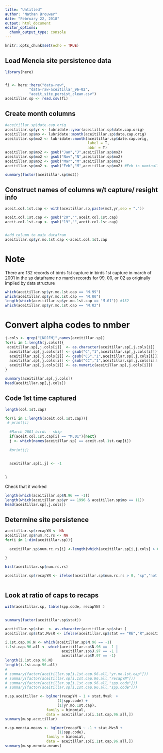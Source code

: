 ```yaml
---
title: "Untitled"
author: "Nathan Brouwer"
date: "February 22, 2018"
output: html_document
editor_options: 
  chunk_output_type: console
---
```


```r
knitr::opts_chunk$set(echo = TRUE)
```

##


## Load Mencia site persistence data




```r
library(here)


fi <- here::here("data-raw",
           "data-raw-aceitillar_96-02",
           "aceit_site_persist_clean.csv")
aceitillar.sp <- read.csv(fi)
```


## Create month columns

```r
#aceitillar.sp$date.cap.orig
aceitillar.sp$yr <- lubridate::year(aceitillar.sp$date.cap.orig)
aceitillar.sp$mo <- lubridate::month(aceitillar.sp$date.cap.orig)
aceitillar.sp$mo2 <- lubridate::month(aceitillar.sp$date.cap.orig,
                                      label = T,
                                      abbr = T)
aceitillar.sp$mo2 <- gsub("Jan","J",aceitillar.sp$mo2)
aceitillar.sp$mo2 <- gsub("Nov","N",aceitillar.sp$mo2)
aceitillar.sp$mo2 <- gsub("Mar","M",aceitillar.sp$mo2)
aceitillar.sp$mo2 <- gsub("Feb","M",aceitillar.sp$mo2) #Feb is nominally Mach

summary(factor(aceitillar.sp$mo2))
```



## Construct names of columns w/t capture/ resight info
```r
aceit.col.1st.cap <- with(aceitillar.sp,paste(mo2,yr,sep = "."))

aceit.col.1st.cap <- gsub("20","",aceit.col.1st.cap)
aceit.col.1st.cap <- gsub("19","",aceit.col.1st.cap)


#add column to main datafram
aceitillar.sp$yr.mo.1st.cap <-aceit.col.1st.cap
```




# Note
There are 132 records of  birds 1st capture in  birds 1st capture in   march of 2001  in the sp dataframe no march records for 99, 00, or 02 as  originally implied  by data structure

```r
which(aceitillar.sp$yr.mo.1st.cap == "M.99")
which(aceitillar.sp$yr.mo.1st.cap == "M.00")
length(which(aceitillar.sp$yr.mo.1st.cap == "M.01")) #132
which(aceitillar.sp$yr.mo.1st.cap == "M.02")

```



# Convert alpha codes to nmber

```r
j.cols <- grep("[NDJFM]",names(aceitillar.sp))
for(i in 1:length(j.cols)){
 aceitillar.sp[,j.cols[i]]  <- as.character(aceitillar.sp[,j.cols[i]]  )
  aceitillar.sp[,j.cols[i]] <- gsub("C","1",aceitillar.sp[,j.cols[i]])
  aceitillar.sp[,j.cols[i]] <- gsub("CS","1",aceitillar.sp[,j.cols[i]])
  aceitillar.sp[,j.cols[i]] <- gsub("CC","1",aceitillar.sp[,j.cols[i]])
  aceitillar.sp[,j.cols[i]] <- as.numeric(aceitillar.sp[,j.cols[i]])
}

summary(aceitillar.sp[,j.cols])
head(aceitillar.sp[,j.cols])
```


## Code 1st time captured
```r
length(col.1st.cap)

for(i in 1:length(aceit.col.1st.cap)){
 # print(i)
  
  #March 2001 birds - skip
  if(aceit.col.1st.cap[i] == "M.01"){next} 
  j <- which(names(aceitillar.sp) == aceit.col.1st.cap[i])
  
  #print(j)
  
  
  aceitillar.sp[i,j] <- -1
  
   
}
```

Check that it worked

```r
length(which(aceitillar.sp$N.96 == -1))
length(which(aceitillar.sp$yr == 1996 & aceitillar.sp$mo == 11))
head(aceitillar.sp[,j.cols])
```



## Determine site persistence

```r
aceitillar.sp$recapYN <- NA
aceitillar.sp$num.rc.rs <- NA
for(i in 1:dim(aceitillar.sp)){
  
  aceitillar.sp$num.rc.rs[i] <-length(which(aceitillar.sp[i,j.cols] > 0))
  
}

hist(aceitillar.sp$num.rc.rs)


```


```r
aceitillar.sp$recapYN <- ifelse(aceitillar.sp$num.rc.rs > 0, "sp","not.sp")
  

```



## Look at ratio of caps to recaps
```r
with(aceitillar.sp, table(spp.code, recapYN) )
```

## 



```r
summary(factor(aceitillar.sp$stat))

aceitillar.sp$stat  <- as.character(aceitillar.sp$stat )
aceitillar.sp$stat.MvsR <- ifelse(aceitillar.sp$stat == "RE","R",aceitillar.sp$stat)

```



```r
i.1st.cap.96.N <- which(aceitillar.sp$N.96 == -1)
i.1st.cap.96.all <- which(aceitillar.sp$N.96 == -1 |
                          aceitillar.sp$J.97 == -1 |
                          aceitillar.sp$M.97 == -1)
length(i.1st.cap.96.N)
length(i.1st.cap.96.all)
# 
# summary(factor(aceitillar.sp[i.1st.cap.96.all,"yr.mo.1st.cap"]))
# summary(factor(aceitillar.sp[i.1st.cap.96.all,"recapYN"]))
# summary(factor(aceitillar.sp[i.1st.cap.96.all,"spp.code"]))
# summary(factor(aceitillar.sp[i.1st.cap.96.all,"spp.code"]))

m.sp.aceitillar <- bglmer(recapYN ~ 1 + stat.MvsR  +
                        (1|spp.code) +
                        (1|yr.mo.1st.cap), 
                   family = binomial,
                   data = aceitillar.sp[i.1st.cap.96.all,])
summary(m.sp.aceitillar)

m.sp.mencia.means <- bglmer(recapYN ~ -1 + stat.MvsR + 
                        (1|spp.code), 
                   family = binomial,
                   data = aceitillar.sp[i.1st.cap.96.all,])
summary(m.sp.mencia.means)
```




